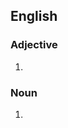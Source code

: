 ==English==

===Adjective===
{{en-adj|-}}

# {{alternative spelling of|[[Achaean]]}}

===Noun===
{{en-noun}}

# {{alternative spelling of|[[Achaean]]}}